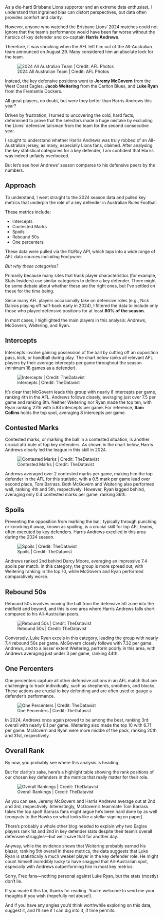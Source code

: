 As a die-hard Brisbane Lions supporter and an extreme data enthusiast, I understand that ingrained bias can distort perspectives, but data often provides comfort and clarity.

However, anyone who watched the Brisbane Lions' 2024 matches could not ignore that the team's performance would have been far worse without the heroics of key defender and co-captain **Harris Andrews**.

Therefore, it was shocking when the AFL left him out of the All-Australian team announced on August 29. Many considered him an absolute lock for the team.

![2024 All Australian Team | Credit: AFL Photos](afl_all_australian_2024.png)

Instead, the key defensive positions went to **Jeremy McGovern** from the West Coast Eagles, **Jacob Weitering** from the Carlton Blues, and **Luke Ryan** from the Fremantle Dockers.

All great players, no doubt, but were they better than Harris Andrews this year?

Driven by frustration, I turned to uncovering the cold, hard facts, determined to prove that the selectors made a huge mistake by excluding the Lions' defensive talisman from the team for the second consecutive year.

I sought to understand whether Harris Andrews was truly robbed of an All-Australian jersey, as many, especially Lions fans, claimed. After analysing the key statistical categories for a key defender, I am confident that Harris was indeed unfairly overlooked.

But let’s see how Andrews’ season compares to his defensive peers by the numbers.

## Approach

To understand, I went straight to the 2024 season data and pulled key metrics that underpin the role of a key defender in Australian Rules Football.

These metrics include:

* Intercepts
* Contested Marks
* Spoils
* Rebound 50s
* One percenters

These data were pulled via the fitzRoy API, which taps into a wide range of AFL data sources including Footywire.

*But why these categories?* 

Primarily because many sites that track player characteristics (for example, Stats Insiders) use similar categories to define a key defender. There might be some debate about whether these are the right ones, but I've settled on these for the time being.

Since many AFL players occasionally take on defensive roles (e.g., Nick Daicos playing off half-back early in 2024), I filtered the data to include only those who played defensive positions for at least **80% of the season**.

In most cases, I highlighted the main players in this analysis: Andrews, McGovern, Weitering, and Ryan.

## Intercepts

Intercepts involve gaining possession of the ball by cutting off an opposition pass, kick, or handball during play. The chart below ranks all relevant AFL players by their average intercepts per game throughout the season (minimum 18 games as a defender).

![Intercepts | Credit: TheDatavist](intercepts.png)

It’s clear that McGovern leads this group with nearly 8 intercepts per game, ranking 4th in the AFL. Andrews follows closely, averaging just over 7.5 per game and ranking 8th. Neither Weitering nor Ryan made the top ten, with Ryan ranking 27th with 5.83 intercepts per game. For reference, **Sam Collins** holds the top spot, averaging 8 intercepts per game.

## Contested Marks

Contested marks, or marking the ball in a contested situation, is another crucial attribute of top key defenders. As shown in the chart below, Harris Andrews clearly led the league in this skill in 2024.

![Contested Marks | Credit: TheDatavist](contested_marks.png)

Andrews averaged over 2 contested marks per game, making him the top defender in the AFL for this statistic, with a 0.5 mark per game lead over second place, Tom Barrass. Both McGovern and Weitering also performed well, ranking 4th and 5th, respectively. However, Ryan lagged behind, averaging only 0.4 contested marks per game, ranking 36th.

## Spoils

Preventing the opposition from marking the ball, typically through punching or knocking it away, known as spoiling, is a crucial skill for top AFL teams, often executed by key defenders. Harris Andrews excelled in this area during the 2024 season.

![Spoils | Credit: TheDatavist](spoils.png)

Andrews ranked 2nd behind Darcy Moore, averaging an impressive 7.4 spoils per match. In this category, the group is more spread out, with Weitering ranking in the top 10, while McGovern and Ryan performed comparatively worse.

## Rebound 50s

Rebound 50s involves moving the ball from the defensive 50 zone into the midfield and beyond, and this is one area where Harris Andrews falls short compared to his All-Australian peers.

![Rebound 50s | Credit: TheDatavist](rebound_50s.png)

Conversely, Luke Ryan excels in this category, leading the group with nearly 7.4 rebound 50s per game. McGovern closely follows with 7.32 per game. Andrews, and to a lesser extent Weitering, perform poorly in this area, with Andrews averaging just under 3 per game, ranking 44th.

## One Percenters

One percenters capture all other defensive actions in an AFL match that are challenging to track individually, such as shepherds, smothers, and blocks. These actions are crucial to key defending and are often used to gauge a defender's performance.

![One Percenters | Credit: TheDatavist](one_percenters.png)

In 2024, Andrews once again proved to be among the best, ranking 3rd overall with nearly 8.1 per game. Weitering also made the top 10 with 6.71 per game. McGovern and Ryan were more middle of the pack, ranking 20th and 31st, respectively.

## Overall Rank

By now, you probably see where this analysis is heading.

But for clarity's sake, here’s a highlight table showing the rank positions of our chosen key defenders in the metrics that really matter for their role.

![Overall Rankings | Credit: TheDatavist](overall.png)


As you can see, Jeremy McGovern and Harris Andrews average out at 2nd and 3rd, respectively. Interestingly, McGovern’s teammate Tom Barrass takes the top spot! Barrass fans might argue he’s been hard done by as well (congrats to the Hawks on what looks like a stellar signing on paper).

There’s probably a whole other blog needed to explain why two Eagles players rank 1st and 2nd in key defender stats despite their team’s overall defensive struggles—but we’ll save that for another day.

Anyway, while the evidence shows that Weitering probably earned his blazer, ranking 5th overall in these metrics, the data suggests that Luke Ryan is statistically a much weaker player in the key defender role. He might count himself incredibly lucky to have snagged that All-Australian spot, especially with Andrews outperforming him in most key metrics.

Sorry, Freo fans—nothing personal against Luke Ryan, but the stats (mostly) don’t lie.

If you made it this far, thanks for reading. You're welcome to send me your thoughts if you wish (hopefully not abuse!). 

And if you have any angles you'd think worthwhile exploring on this data, suggest it, and I'll see if I can dig into it, if time permits. 